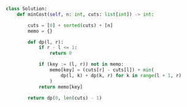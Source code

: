 ```python meta="source=problems/1547-minimum-cost-to-cut-a-stick/solution.py"
class Solution:
    def minCost(self, n: int, cuts: list[int]) -> int:

        cuts = [0] + sorted(cuts) + [n]
        memo = {}

        def dp(l, r):
            if r - l <= 1:
                return 0

            if (key := (l, r)) not in memo:
                memo[key] = (cuts[r] - cuts[l]) + min(
                    dp(l, k) + dp(k, r) for k in range(l + 1, r)
                )
            return memo[key]

        return dp(0, len(cuts) - 1)
```